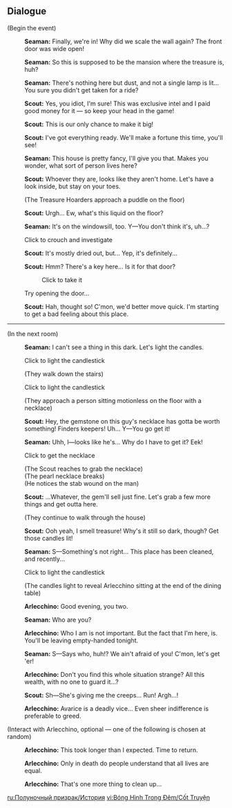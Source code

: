 {{Event Tabs}}

==Dialogue==
{{Dialogue Start}}
;(Begin the event)
:{{A|Phantom of the Night 1 01.ogg}} '''Seaman:''' Finally, we're in! Why did we scale the wall again? The front door was wide open!
:{{A|Phantom of the Night 1 02.ogg}} '''Seaman:''' So this is supposed to be the mansion where the treasure is, huh?
:{{A|Phantom of the Night 1 03.ogg}} '''Seaman:''' There's nothing here but dust, and not a single lamp is lit... You sure you didn't get taken for a ride?
:{{A|Phantom of the Night 1 04.ogg}} '''Scout:''' Yes, you idiot, I'm sure! This was exclusive intel and I paid good money for it &mdash; so keep your head in the game! 
:{{A|Phantom of the Night 1 05.ogg}} '''Scout:''' This is our only chance to make it big!
:{{A|Phantom of the Night 1 06.ogg}} '''Scout:''' I've got everything ready. We'll make a fortune this time, you'll see!
:{{A|Phantom of the Night 1 07.ogg}} '''Seaman:''' This house is pretty fancy, I'll give you that. Makes you wonder, what sort of person lives here?
:{{A|Phantom of the Night 1 08.ogg}} '''Scout:''' Whoever they are, looks like they aren't home. Let's have a look inside, but stay on your toes.
:;(The Treasure Hoarders approach a puddle on the floor)
:{{A|Phantom of the Night 1 09.ogg}} '''Scout:''' Urgh... Ew, what's this liquid on the floor?
:{{A|Phantom of the Night 1 10.ogg}} '''Seaman:''' It's on the windowsill, too. Y&mdash;You don't think it's, uh...?
:{{DIcon}} Click to crouch and investigate
:{{A|Phantom of the Night 1 11.ogg}} '''Scout:''' It's mostly dried out, but... Yep, it's definitely...
:{{A|Phantom of the Night 1 12.ogg}} '''Scout:''' Hmm? There's a key here... Is it for that door?
::Click to take it
:{{DIcon}} Try opening the door...
:{{A|Phantom of the Night 1 13.ogg}} '''Scout:''' Hah, thought so! C'mon, we'd better move quick. I'm starting to get a bad feeling about this place.
----
;(In the next room)
:{{A|Phantom of the Night 2 01.ogg}} '''Seaman:''' I can't see a thing in this dark. Let's light the candles.
:{{DIcon}} Click to light the candlestick
:;(They walk down the stairs)
:{{DIcon}} Click to light the candlestick
:;(They approach a person sitting motionless on the floor with a necklace)
:{{A|Phantom of the Night 2 02.ogg}} '''Scout:''' Hey, the gemstone on this guy's necklace has gotta be worth something! Finders keepers! Uh... Y&mdash;You go get it!
:{{A|Phantom of the Night 2 03.ogg}} '''Seaman:''' Uhh, l&mdash;looks like he's... Why do I have to get it? Eek!
:{{DIcon}} Click to get the necklace
:;(The Scout reaches to grab the necklace)<!--Click anywhere to continue-->
:;(The pearl necklace breaks)<!--Click anywhere to continue-->
:;(He notices the stab wound on the man)<!--Click anywhere to continue-->
:{{A|Phantom of the Night 2 04.ogg}} '''Scout:''' ...Whatever, the gem'll sell just fine. Let's grab a few more things and get outta here.
:;(They continue to walk through the house)
:{{A|Phantom of the Night 2 05.ogg}} '''Scout:''' Ooh yeah, I smell treasure! Why's it still so dark, though? Get those candles lit!
:{{A|Phantom of the Night 2 06.ogg}} '''Seaman:''' S&mdash;Something's not right... This place has been cleaned, and recently...
:{{DIcon}} Click to light the candlestick
:;(The candles light to reveal Arlecchino sitting at the end of the dining table)
:{{A|Phantom of the Night 2 07.ogg}} '''Arlecchino:''' Good evening, you two.
:{{A|Phantom of the Night 2 08.ogg}} '''Seaman:''' Who are you?
:{{A|Phantom of the Night 2 09.ogg}} '''Arlecchino:''' Who I am is not important. But the fact that I'm here, is. You'll be leaving empty-handed tonight.
:{{A|Phantom of the Night 2 10.ogg}} '''Seaman:''' S&mdash;Says who, huh!? We ain't afraid of you! C'mon, let's get 'er!
:{{A|Phantom of the Night 2 11.ogg}} '''Arlecchino:''' Don't you find this whole situation strange? All this wealth, with no one to guard it...?
:{{A|Phantom of the Night 2 12.ogg}} '''Scout:''' Sh&mdash;She's giving me the creeps... Run! Argh...!
:{{A|Phantom of the Night 2 13.ogg}} '''Arlecchino:''' Avarice is a deadly vice... Even sheer indifference is preferable to greed.
:{{Black Screen|{{A|Phantom of the Night 2 14.ogg}} Good night, gentlemen.}}

;(Interact with Arlecchino, optional &mdash; one of the following is chosen at random)
:{{A|Phantom of the Night 3 01.ogg}} '''Arlecchino:''' This took longer than I expected. Time to return.
:{{A|Phantom of the Night 3 02.ogg}} '''Arlecchino:''' Only in death do people understand that all lives are equal.
:{{A|Phantom of the Night 3 03.ogg}} '''Arlecchino:''' That's one more thing to clean up...
{{Dialogue End}}

[[ru:Полуночный призрак/История]]
[[vi:Bóng Hình Trong Đêm/Cốt Truyện]]
